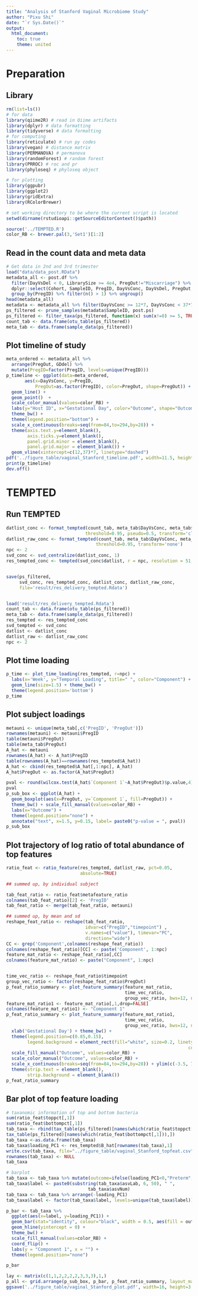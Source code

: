 ```yaml
---
title: "Analysis of Stanford Vaginal Microbiome Study"
author: "Pixu Shi"
date: "`r Sys.Date()`"
output:
  html_document:
    toc: true
    theme: united
---
```



# Preparation

## Library

```r
rm(list=ls())
# for data
library(qiime2R) # read in Qiime artifacts
library(dplyr) # data formatting
library(tidyverse) # data formatting
# for computing
library(reticulate) # run py codes
library(vegan) # distance matrix
library(PERMANOVA) # permanova
library(randomForest) # random forest
library(PRROC) # roc and pr
library(phyloseq) # phyloseq object

# for plotting
library(ggpubr)
library(ggplot2)
library(gridExtra)
library(RColorBrewer)

# set working directory to be where the current script is located
setwd(dirname(rstudioapi::getSourceEditorContext()$path))

source('../TEMPTED.R')
color_RB <- brewer.pal(3,'Set1')[1:2]
```



## Read in the count data and meta data 

```r
# Get data in 2nd and 3rd trimester
load("data/data_post.RData")
metadata_all <- post.df %>% 
  filter(DayVsDel < 0, LibrarySize >= 4e4, PregOut!="Miscarriage") %>%
  dplyr::select(Cohort, SampleID, PregID, DayVsConc, DayVsDel, PregOut, GDdel) %>%
  group_by(PregID) %>% filter(n() > 1) %>% ungroup()
head(metadata_all)
metadata <- metadata_all %>% filter(DayVsConc >= 12*7, DayVsConc < 37*7)
ps_filtered <- prune_samples(metadata$SampleID, post.ps)
ps_filtered <- filter_taxa(ps_filtered, function(x) sum(x!=0) >= 5, TRUE)
count_tab <- data.frame(otu_table(ps_filtered))
meta_tab <- data.frame(sample_data(ps_filtered))
```



## Plot timeline of study

```r
meta_ordered <- metadata_all %>%
  arrange(PregOut, GDdel) %>% 
  mutate(PregID=factor(PregID, levels=unique(PregID)))
p_timeline <- ggplot(data=meta_ordered, 
       aes(x=DayVsConc, y=PregID, 
           PregOut=as.factor(PregID), color=PregOut, shape=PregOut)) +
  geom_line() + 
  geom_point()  + 
  scale_color_manual(values=color_RB) +
  labs(y="Host ID", x="Gestational Day", color="Outcome", shape="Outcome") + 
  theme_bw() +
  theme(legend.position="bottom") + 
  scale_x_continuous(breaks=seq(from=84,to=294,by=28)) +
  theme(axis.text.y=element_blank(),
        axis.ticks.y=element_blank(),
        panel.grid.minor = element_blank(),
        panel.grid.major = element_blank()) +
  geom_vline(xintercept=c(12,37)*7, linetype="dashed")
pdf('../figure_table/vaginal_Stanford_timeline.pdf', width=11.5, height=7.5)
print(p_timeline)
dev.off()
```


# TEMPTED

## Run TEMPTED

```r
datlist_conc <- format_tempted(count_tab, meta_tab$DayVsConc, meta_tab$PregID, 
                              threshold=0.95, pseudo=0.5, transform='clr')
datlist_raw_conc <- format_tempted(count_tab, meta_tab$DayVsConc, meta_tab$PregID, 
                                  threshold=0.95, transform='none')
npc <- 2
svd_conc <- svd_centralize(datlist_conc, 1)
res_tempted_conc <- tempted(svd_conc$datlist, r = npc, resolution = 51, smooth=1e-3)


save(ps_filtered, 
     svd_conc, res_tempted_conc, datlist_conc, datlist_raw_conc,
     file='result/res_delivery_tempted.Rdata')


load('result/res_delivery_tempted.Rdata')
count_tab <- data.frame(otu_table(ps_filtered))
meta_tab <- data.frame(sample_data(ps_filtered))
res_tempted <- res_tempted_conc
svd_tempted <- svd_conc
datlist <- datlist_conc
datlist_raw <- datlist_raw_conc
npc <- 2
```





## Plot time loading

```r
p_time <- plot_time_loading(res_tempted, r=npc) +
  labs(x='Week', y="Temporal Loading", title=" ", color="Component") + 
  geom_line(size=1.5) + theme_bw() + 
  theme(legend.position='bottom')
p_time

```




## Plot subject loadings

```r
metauni <- unique(meta_tab[,c('PregID', 'PregOut')])
rownames(metauni) <- metauni$PregID
table(metauni$PregOut)
table(meta_tab$PregOut)
A_hat <- metauni
rownames(A_hat) <- A_hat$PregID
table(rownames(A_hat)==rownames(res_tempted$A_hat))
A_hat <- cbind(res_tempted$A_hat[,1:npc], A_hat)
A_hat$PregOut <- as.factor(A_hat$PregOut)

pval <- round(wilcox.test(A_hat$`Component 1`~A_hat$PregOut)$p.value,4)
pval
p_sub_box <- ggplot(A_hat) + 
  geom_boxplot(aes(x=PregOut, y=`Component 1`, fill=PregOut)) + 
  theme_bw() + scale_fill_manual(values=color_RB) + 
  labs(x="Outcome") + 
  theme(legend.position="none") +
  annotate("text", x=1.5, y=0.15, label= paste0("p-value = ", pval))
p_sub_box
```

## Plot trajectory of log ratio of total abundance of top features

```r
ratio_feat <- ratio_feature(res_tempted, datlist_raw, pct=0.05,
                            absolute=TRUE)

## summed up, by individual subject

tab_feat_ratio <- ratio_feat$metafeature_ratio
colnames(tab_feat_ratio)[2] <- 'PregID'
tab_feat_ratio <- merge(tab_feat_ratio, metauni)

## summed up, by mean and sd
reshape_feat_ratio <- reshape(tab_feat_ratio, 
                              idvar=c("PregID","timepoint") , 
                              v.names=c("value"), timevar="PC",
                              direction="wide")
CC <- grep('Component',colnames(reshape_feat_ratio))
colnames(reshape_feat_ratio)[CC] <- paste('Component', 1:npc)
feature_mat_ratio <- reshape_feat_ratio[,CC]
colnames(feature_mat_ratio) <- paste("Component", 1:npc)


time_vec_ratio <- reshape_feat_ratio$timepoint
group_vec_ratio <- factor(reshape_feat_ratio$PregOut)
p_feat_ratio_summary <- plot_feature_summary(feature_mat_ratio, 
                                             time_vec_ratio, 
                                             group_vec_ratio, bws=12, nrow=1)
feature_mat_ratio1 <- feature_mat_ratio[,1,drop=FALSE]
colnames(feature_mat_ratio1) <- "Component 1"
p_feat_ratio_summary <- plot_feature_summary(feature_mat_ratio1, 
                                             time_vec_ratio, 
                                             group_vec_ratio, bws=12, nrow=1) + 
  xlab('Gestational Day') + theme_bw() + 
  theme(legend.position=c(0.85,0.15), 
        legend.background = element_rect(fill="white", size=0.2, linetype="solid", 
                                                                     colour ="black")) + 
  scale_fill_manual("Outcome", values=color_RB) +
  scale_color_manual("Outcome", values=color_RB) +
  scale_x_continuous(breaks=seq(from=84,to=294,by=28)) + ylim(c(-3.5, 7.5))+
  theme(strip.text = element_blank(), 
        strip.background = element_blank())
p_feat_ratio_summary
```



## Bar plot of top feature loading 

```r
# taxanomic information of top and bottom bacteria
sum(ratio_feat$toppct[,1])
sum(ratio_feat$bottompct[,1])
tab_taxa <- rbind(tax_table(ps_filtered)[names(which(ratio_feat$toppct[,1])),],
tax_table(ps_filtered)[names(which(ratio_feat$bottompct[,1])),])
tab_taxa <-as.data.frame(tab_taxa)
tab_taxa$loading_PC1 <- res_tempted$B_hat[rownames(tab_taxa),1]
write.csv(tab_taxa, file="../figure_table/vaginal_Stanford_topfeat.csv")
rownames(tab_taxa) <- NULL
tab_taxa

# barplot
tab_taxa <- tab_taxa %>% mutate(outcome=ifelse(loading_PC1<0,"Preterm","Term"))
tab_taxa$label <- paste0(substring(tab_taxa$asvLab, 6, 50), " ",
                               tab_taxa$asvNum)
tab_taxa <- tab_taxa %>% arrange(-loading_PC1)
tab_taxa$label <- factor(tab_taxa$label, levels=unique(tab_taxa$label))

p_bar <- tab_taxa %>% 
  ggplot(aes(x=label, y=loading_PC1)) + 
  geom_bar(stat="identity", colour="black", width = 0.5, aes(fill = outcome)) + 
  geom_hline(yintercept = 0) +
  theme_bw() +
  scale_fill_manual(values=color_RB) +
  coord_flip() + 
  labs(y = "Component 1", x = "") + 
  theme(legend.position="none")

p_bar
```




```r
lay <- matrix(c(1,1,2,2,2,2,3,3,3),1,)
p_all <- grid.arrange(p_sub_box, p_bar, p_feat_ratio_summary, layout_matrix=lay)
ggsave('../figure_table/vaginal_Stanford_plot.pdf', width=16, height=3.5, plot=p_all)
```

